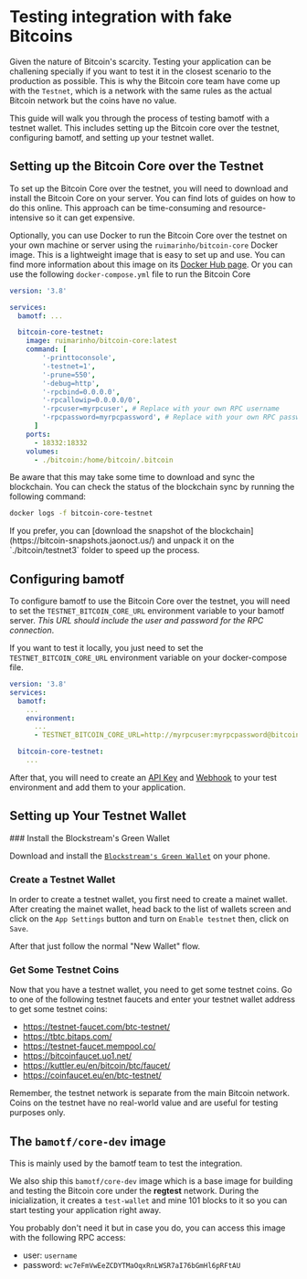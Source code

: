 
# Testing integration with fake Bitcoins

Given the nature of Bitcoin's scarcity. Testing your application can be
challening specially if you want to test it in the closest scenario to the
production as possible. This is why the Bitcoin core team have come up with the
`Testnet`, which is a network with the same rules as the actual Bitcoin network
but the coins have no value.

This guide will walk you through the process of testing bamotf with a testnet
wallet. This includes setting up the Bitcoin core over the testnet, configuring
bamotf, and setting up your testnet wallet.

## Setting up the Bitcoin Core over the Testnet

To set up the Bitcoin Core over the testnet, you will need to download and
install the Bitcoin Core on your server. You can find lots of guides on how to
do this online. This approach can be time-consuming and resource-intensive so it
can get expensive.

Optionally, you can use Docker to run the Bitcoin Core over the testnet on your
own machine or server using the `ruimarinho/bitcoin-core` Docker image. This is
a lightweight image that is easy to set up and use. You can find more
information about this image on its
[Docker Hub page](https://hub.docker.com/r/ruimarinho/bitcoin-core). Or you can
use the following `docker-compose.yml` file to run the Bitcoin Core

```yml filename="docker-compose.yml" copy
version: '3.8'

services:
  bamotf: ...

  bitcoin-core-testnet:
    image: ruimarinho/bitcoin-core:latest
    command: [
        '-printtoconsole',
        '-testnet=1',
        '-prune=550',
        '-debug=http',
        '-rpcbind=0.0.0.0',
        '-rpcallowip=0.0.0.0/0',
        '-rpcuser=myrpcuser', # Replace with your own RPC username
        '-rpcpassword=myrpcpassword', # Replace with your own RPC password
      ]
    ports:
      - 18332:18332
    volumes:
      - ./bitcoin:/home/bitcoin/.bitcoin
```

Be aware that this may take some time to download and sync the blockchain. You
can check the status of the blockchain sync by running the following command:

```bash copy
docker logs -f bitcoin-core-testnet
```

<Callout>
  If you prefer, you can [download the snapshot of the
  blockchain](https://bitcoin-snapshots.jaonoct.us/) and unpack it on the
  `./bitcoin/testnet3` folder to speed up the process.
</Callout>

## Configuring bamotf

To configure bamotf to use the Bitcoin Core over the testnet, you will need to
set the `TESTNET_BITCOIN_CORE_URL` environment variable to your bamotf server.
_This URL should include the user and password for the RPC connection_.

If you want to test it locally, you just need to set the
`TESTNET_BITCOIN_CORE_URL` environment variable on your docker-compose file.

```yml filename="docker-compose.yml" copy
version: '3.8'
services:
  bamotf:
    ...
    environment:
      ...
      - TESTNET_BITCOIN_CORE_URL=http://myrpcuser:myrpcpassword@bitcoin-core-testnet:18332

  bitcoin-core-testnet:
    ...
```

After that, you will need to create an [API Key](http://localhost:21000/apikeys)
and [Webhook](http://localhost:21000/apikeys) to your test environment and add
them to your application.

## Setting up Your Testnet Wallet

<Steps>
### Install the Blockstream's Green Wallet

Download and install the
[`Blockstream's Green Wallet`](https://apps.apple.com/br/app/green-bitcoin-wallet/id1402243590?l=en-GB)
on your phone.

### Create a Testnet Wallet

In order to create a testnet wallet, you first need to create a mainet wallet.
After creating the mainet wallet, head back to the list of wallets screen and
click on the `App Settings` button and turn on `Enable testnet` then, click on
`Save`.

After that just follow the normal "New Wallet" flow.

### Get Some Testnet Coins

Now that you have a testnet wallet, you need to get some testnet coins. Go to
one of the following testnet faucets and enter your testnet wallet address to
get some testnet coins:

- https://testnet-faucet.com/btc-testnet/
- https://tbtc.bitaps.com/
- https://testnet-faucet.mempool.co/
- https://bitcoinfaucet.uo1.net/
- https://kuttler.eu/en/bitcoin/btc/faucet/
- https://coinfaucet.eu/en/btc-testnet/

Remember, the testnet network is separate from the main Bitcoin network. Coins
on the testnet have no real-world value and are useful for testing purposes
only.

</Steps>

## The `bamotf/core-dev` image

<Callout type="info">
  This is mainly used by the bamotf team to test the integration.
</Callout>

We also ship this `bamotf/core-dev` image which is a base image for building and
testing the Bitcoin core under the **regtest** network. During the
inicialization, it creates a `test-wallet` and mine 101 blocks to it so you can
start testing your application right away.

You probably don't need it but in case you do, you can access this image with
the following RPC access:

- user: `username`
- password: `wc7eFmVwEeZCDYTMaOqxRnLWSR7aI76bGmHl6pRFtAU`
